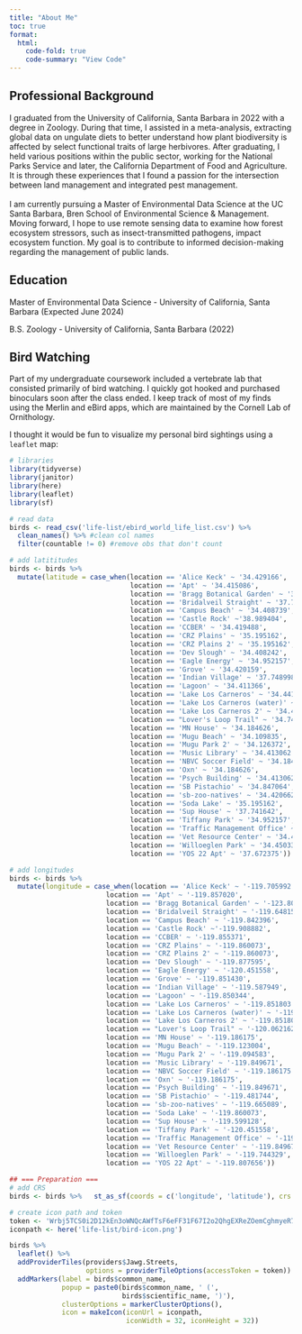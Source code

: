 ```yaml
---
title: "About Me"
toc: true
format: 
  html:
    code-fold: true
    code-summary: "View Code"
---
```


## Professional Background

I graduated from the University of California, Santa Barbara in 2022 with a degree in Zoology. During that time, I assisted in a meta-analysis, extracting global data on ungulate diets to better understand how plant biodiversity is affected by select functional traits of large herbivores. After graduating, I held various positions within the public sector, working for the National Parks Service and later, the California Department of Food and Agriculture. It is through these experiences that I found a passion for the intersection between land management and integrated pest management.\
\
I am currently pursuing a Master of Environmental Data Science at the UC Santa Barbara, Bren School of Environmental Science & Management. Moving forward, I hope to use remote sensing data to examine how forest ecosystem stressors, such as insect-transmitted pathogens, impact ecosystem function. My goal is to contribute to informed decision-making regarding the management of public lands.

## Education

Master of Environmental Data Science - University of California, Santa Barbara (Expected June 2024)

B.S. Zoology - University of California, Santa Barbara (2022)

## Bird Watching

Part of my undergraduate coursework included a vertebrate lab that consisted primarily of bird watching. I quickly got hooked and purchased binoculars soon after the class ended. I keep track of most of my finds using the Merlin and eBird apps, which are maintained by the Cornell Lab of Ornithology.

I thought it would be fun to visualize my personal bird sightings using a `leaflet` map:

```r
# libraries
library(tidyverse)
library(janitor)
library(here)
library(leaflet)
library(sf)

# read data
birds <- read_csv('life-list/ebird_world_life_list.csv') %>% 
  clean_names() %>% #clean col names
  filter(countable != 0) #remove obs that don't count
```

```r
# add latititudes
birds <- birds %>% 
  mutate(latitude = case_when(location == 'Alice Keck' ~ '34.429166',
                              location == 'Apt' ~ '34.415086',
                              location == 'Bragg Botanical Garden' ~ '39.409404',
                              location == 'Bridalveil Straight' ~ '37.719070',
                              location == 'Campus Beach' ~ '34.408739',
                              location == 'Castle Rock' ~'38.989404',
                              location == 'CCBER' ~ '34.419488',
                              location == 'CRZ Plains' ~ '35.195162',
                              location == 'CRZ Plains 2' ~ '35.195162',
                              location == 'Dev Slough' ~ '34.408242',
                              location == 'Eagle Energy' ~ '34.952157',
                              location == 'Grove' ~ '34.420159',
                              location == 'Indian Village' ~ '37.748998',
                              location == 'Lagoon' ~ '34.411366',
                              location == 'Lake Los Carneros' ~ '34.441389',
                              location == 'Lake Los Carneros (water)' ~ '34.441841',
                              location == 'Lake Los Carneros 2' ~ '34.441389',
                              location == "Lover's Loop Trail" ~ '34.741097',
                              location == 'MN House' ~ '34.184626',
                              location == 'Mugu Beach' ~ '34.109835',
                              location == 'Mugu Park 2' ~ '34.126372',
                              location == 'Music Library' ~ '34.413062',
                              location == 'NBVC Soccer Field' ~ '34.184626',
                              location == 'Oxn' ~ '34.184626',
                              location == 'Psych Building' ~ '34.413062',
                              location == 'SB Pistachio' ~ '34.847064',
                              location == 'sb-zoo-natives' ~ '34.420662',
                              location == 'Soda Lake' ~ '35.195162',
                              location == 'Sup House' ~ '37.741642',
                              location == 'Tiffany Park' ~ '34.952157',
                              location == 'Traffic Management Office' ~ '37.741642',
                              location == 'Vet Resource Center' ~ '34.413062',
                              location == 'Willoeglen Park' ~ '34.450331',
                              location == 'YOS 22 Apt' ~ '37.672375'))
```

```r
# add longitudes
birds <- birds %>% 
  mutate(longitude = case_when(location == 'Alice Keck' ~ '-119.705992',
                        location == 'Apt' ~ '-119.857020',
                        location == 'Bragg Botanical Garden' ~ '-123.809236',
                        location == 'Bridalveil Straight' ~ '-119.648158',
                        location == 'Campus Beach' ~ '-119.842396',
                        location == 'Castle Rock' ~'-119.908882',
                        location == 'CCBER' ~ '-119.855371',
                        location == 'CRZ Plains' ~ '-119.860073',
                        location == 'CRZ Plains 2' ~ '-119.860073',
                        location == 'Dev Slough' ~ '-119.877595',
                        location == 'Eagle Energy' ~ '-120.451558',
                        location == 'Grove' ~ '-119.851430',
                        location == 'Indian Village' ~ '-119.587949',
                        location == 'Lagoon' ~ '-119.850344',
                        location == 'Lake Los Carneros' ~ '-119.851803',
                        location == 'Lake Los Carneros (water)' ~ '-119.848191',
                        location == 'Lake Los Carneros 2' ~ '-119.851803',
                        location == "Lover's Loop Trail" ~ '-120.062162',
                        location == 'MN House' ~ '-119.186175',
                        location == 'Mugu Beach' ~ '-119.123004',
                        location == 'Mugu Park 2' ~ '-119.094583',
                        location == 'Music Library' ~ '-119.849671',
                        location == 'NBVC Soccer Field' ~ '-119.186175',
                        location == 'Oxn' ~ '-119.186175',
                        location == 'Psych Building' ~ '-119.849671',
                        location == 'SB Pistachio' ~ '-119.481744',
                        location == 'sb-zoo-natives' ~ '-119.665089',
                        location == 'Soda Lake' ~ '-119.860073',
                        location == 'Sup House' ~ '-119.599128',
                        location == 'Tiffany Park' ~ '-120.451558',
                        location == 'Traffic Management Office' ~ '-119.599128',
                        location == 'Vet Resource Center' ~ '-119.849671',
                        location == 'Willoeglen Park' ~ '-119.744329',
                        location == 'YOS 22 Apt' ~ '-119.807656'))
```

```r
## === Preparation ===
# add CRS
birds <- birds %>%   st_as_sf(coords = c('longitude', 'latitude'), crs = 'EPSG:4236')

# create icon path and token
token <- 'Wrbj5TCS0i2D12kEn3oWNQcAWfTsF6eFF31F67I2o2QhgEXReZOemCghmyeR7j6Z'
iconpath <- here('life-list/bird-icon.png')
```

```r
birds %>% 
  leaflet() %>% 
  addProviderTiles(providers$Jawg.Streets,
                   options = providerTileOptions(accessToken = token)) %>% 
  addMarkers(label = birds$common_name,
             popup = paste0(birds$common_name, ' (',
                            birds$scientific_name, ')'),
             clusterOptions = markerClusterOptions(),
             icon = makeIcon(iconUrl = iconpath,
                             iconWidth = 32, iconHeight = 32))
```
